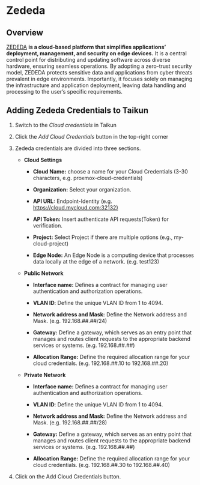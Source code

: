 # Zededa

## Overview

[ZEDEDA](https://zededa.com/) **is a cloud-based platform that simplifies applications’ deployment, management, and security on edge devices.** It is a central control point for distributing and updating software across diverse hardware, ensuring seamless operations. By adopting a zero-trust security model, ZEDEDA protects sensitive data and applications from cyber threats prevalent in edge environments. Importantly, it focuses solely on managing the infrastructure and application deployment, leaving data handling and processing to the user’s specific requirements.

## Adding Zededa Credentials to Taikun

1. Switch to the *Cloud credentials* in Taikun 

2. Click the *Add Cloud Credentials* button in the top-right corner

3. Zededa credentials are divided into three sections.

   * **Cloud Settings**

     * **Cloud Name:** choose a name for your Cloud Credentials (3-30 characters, e.g. proxmox-cloud-credentials) 

     * **Organization:** Select your organization.

     * **API URL:** Endpoint-Identity (e.g. [https://cloud.mycloud.com:32132)](https://cloud.mycloud.com:32132\))

     * **API Token:** Insert authenticate API requests(Token) for verification.

     * **Project:** Select Project if there are multiple options (e.g., my-cloud-project)

     * **Edge Node:** An Edge Node is a computing device that processes data locally at the edge of a network. (e.g. test123)

   * **Public Network**

     * **Interface name:** Defines a contract for managing user authentication and authorization operations.

     * **VLAN ID**: Define the unique VLAN ID from 1 to 4094.

     * **Network address and Mask:** Define the Network address and Mask. (e.g. 192.168.##.##/24)

     * **Gateway:** Define a gateway, which serves as an entry point that manages and routes client requests to the appropriate backend services or systems. (e.g. 192.168.##.##)

     * **Allocation Range:** Define the required allocation range for your cloud credentials. (e.g. 192.168.##.10 to 192.168.##.20)

   * **Private Network**

     * **Interface name:** Defines a contract for managing user authentication and authorization operations.

     * **VLAN ID**: Define the unique VLAN ID from 1 to 4094.

     * **Network address and Mask:** Define the Network address and Mask. (e.g. 192.168.##.##/28)

     * **Gateway:** Define a gateway, which serves as an entry point that manages and routes client requests to the appropriate backend services or systems. (e.g. 192.168.##.##)

     * **Allocation Range:** Define the required allocation range for your cloud credentials. (e.g. 192.168.##.30 to 192.168.##.40)

4. Click on the Add Cloud Credentials button.